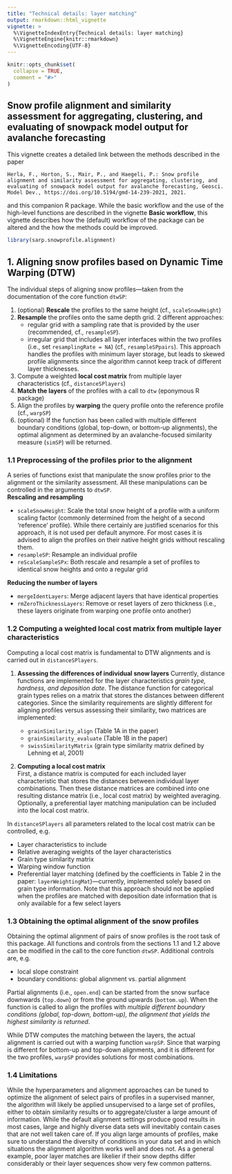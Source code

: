 ```yaml
---
title: "Technical details: layer matching"
output: rmarkdown::html_vignette
vignette: >
  %\VignetteIndexEntry{Technical details: layer matching}
  %\VignetteEngine{knitr::rmarkdown}
  %\VignetteEncoding{UTF-8}
---
```


```r
knitr::opts_chunk$set(
  collapse = TRUE,
  comment = "#>"
)
```

## Snow profile alignment and similarity assessment for aggregating, clustering, and evaluating of snowpack model output for avalanche forecasting

This vignette creates a detailed link between the methods described in the paper 
```
Herla, F., Horton, S., Mair, P., and Haegeli, P.: Snow profile alignment and similarity assessment for aggregating, clustering, and evaluating of snowpack model output for avalanche forecasting, Geosci. Model Dev., https://doi.org/10.5194/gmd-14-239-2021, 2021.
```
and this companion R package. While the basic workflow and the use of the high-level functions are described in the vignette **Basic workflow**, this vignette describes how the (default) workflow of the package can be altered and the how the methods could be improved.

```r
library(sarp.snowprofile.alignment)
```


## 1. Aligning snow profiles based on Dynamic Time Warping (DTW)

The individual steps of aligning snow profiles---taken from the documentation of the core function `dtwSP`:

  1. (optional) **Rescale** the profiles to the same height (cf., `scaleSnowHeight`)
  2. **Resample** the profiles onto the same depth grid. 2 different approaches:
      - regular grid with a sampling rate that is provided by the user (recommended, cf., `resampleSP`).  
      - irregular grid that includes all layer interfaces within the two profiles (i.e., set `resamplingRate = NA`) (cf., `resampleSPpairs`). This approach handles the profiles with minimum layer storage, but leads to skewed profile alignments since the algorithm cannot keep track of different layer thicknesses.
  3. Compute a weighted **local cost matrix** from multiple layer characteristics (cf., `distanceSPlayers`)
  4. **Match the layers** of the profiles with a call to `dtw` (eponymous R package)
  5. Align the profiles by **warping** the query profile onto the reference profile (cf., `warpSP`)
  6. (optional) If the function has been called with multiple different boundary conditions (global, top-down, or bottom-up alignments),
  the optimal alignment as determined by an avalanche-focused similarity measure (`simSP`) will be returned.



### 1.1 Preprocessing of the profiles prior to the alignment

A series of functions exist that manipulate the snow profiles prior to the alignment or the similarity assessment. All these manipulations can be controlled in the arguments to `dtwSP`.  
**Rescaling and resampling**

  - `scaleSnowHeight`: Scale the total snow height of a profile with a uniform scaling factor (commonly determined from the height of a second 'reference' profile). While there certainly are justified scenarios for this approach, it is not used per default anymore. For most cases it is advised to align the profiles on their native height grids without rescaling them.
  - `resampleSP`: Resample an individual profile 
  - `reScaleSampleSPx`: Both rescale and resample a set of profiles to identical snow heights and onto a regular grid
  
**Reducing the number of layers**

  - `mergeIdentLayers`: Merge adjacent layers that have identical properties
  - `rmZeroThicknessLayers`: Remove or reset layers of zero thickness (i.e., these layers originate from warping one profile onto another)


### 1.2 Computing a weighted local cost matrix from multiple layer characteristics

Computing a local cost matrix is fundamental to DTW alignments and is carried out in `distanceSPlayers`.

 1. **Assessing the differences of individual snow layers**
 Currently, distance functions are implemented for the layer characteristics *grain type, hardness, and deposition date*. The distance function 
 for categorical grain types relies on a matrix that stores the distances between different categories. Since the similarity requirements are slightly  different for aligning profiles versus assessing their similarity, two matrices are implemented: 

    - `grainSimilarity_align` (Table 1A in the paper)
    - `grainSimilarity_evaluate` (Table 1B in the paper)
    - `swissSimilarityMatrix` (grain type similarity matrix defined by Lehning et al, 2001)
    
  2. **Computing a local cost matrix**  
  First, a distance matrix is computed for each included layer characteristic that stores the distances between individual layer combinations. Then these distance matrices are combined into one resulting distance matrix (i.e., local cost matrix) by weighted averaging. Optionally, a preferential layer matching manipulation can be included into the local cost matrix.
  
In `distanceSPlayers` all parameters related to the local cost matrix can be controlled, e.g.
  
  - Layer characteristics to include
  - Relative averaging weights of the layer characteristics
  - Grain type similarity matrix
  - Warping window function
  - Preferential layer matching (defined by the coefficients in Table 2 in the paper: `layerWeightingMat`)---currently, implemented solely based on grain type information. Note that this approach should not be applied when the profiles are matched with deposition date information that is only available for a few select layers
  

### 1.3 Obtaining the optimal alignment of the snow profiles

Obtaining the optimal alignment of pairs of snow profiles is the root task of this package. All functions and controls from the sections 1.1 and 1.2 above can be modified in the call to the core function `dtwSP`. Additional controls are, e.g.

  - local slope constraint
  - boundary conditions: global alignment vs. partial alignment  

Partial alignments (i.e., `open.end`) can be started from the snow surface downwards (`top.down`) or from the ground upwards (`bottom.up`). When the function is called to align the profiles with *multiple different boundary conditions (global, top-down, bottom-up), the alignment that yields the highest similarity is returned*.

While DTW computes the matching between the layers, the actual alignment is carried out with a warping function `warpSP`. Since that warping is different for bottom-up and top-down alignments, and it is different for the two profiles, `warpSP` provides solutions for most combinations.


### 1.4 Limitations

While the hyperparameters and alignment approaches can be tuned to optimize the alignment of select pairs of profiles in a supervised manner, the algorithm will likely be applied unsupervised to a large set of profiles, either to obtain similarity results or to aggregate/cluster a large amount of information. While the default alignment settings produce good results in most cases, large and highly diverse data sets will inevitably contain cases that are not well taken care of. If you align large amounts of profiles, make sure to understand the diversity of conditions in your data set and in which situations the alignment algorithm works well and does not. As a general example, poor layer matches are likelier if their snow depths differ considerably or their layer sequences show very few common patterns.



